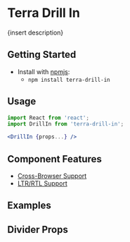 


<Badge />

# Terra Drill In

{insert description}

## Getting Started

- Install with [npmjs](https://www.npmjs.com):
  - `npm install terra-drill-in`

## Usage

```jsx
import React from 'react';
import DrillIn from 'terra-drill-in';

<DrillIn {props...} />
```

## Component Features

* [Cross-Browser Support](https://engineering.cerner.com/terra-ui/contributing/terra-ui/component-standards#cross-browser-support)
* [LTR/RTL Support](https://engineering.cerner.com/terra-ui/contributing/terra-ui/component-standards#ltr--rtl-support)

## Examples
<DefaultDrillIn />

## Divider Props
<PropsTable />
